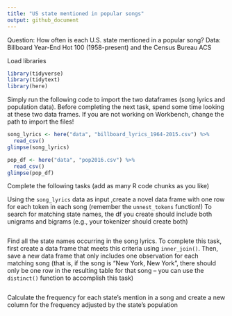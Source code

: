 ```yaml
---
title: "US state mentioned in popular songs"
output: github_document
---
```


Question: How often is each U.S. state mentioned in a popular song? 
Data: Billboard Year-End Hot 100 (1958-present) and the Census Bureau ACS

Load libraries 
```r
library(tidyverse)
library(tidytext)
library(here)
```


Simply run the following code to import the two dataframes (song lyrics and population data). Before completing the next task, spend some time looking at these two data frames.
If you are not working on Workbench, change the path to import the files!

```r
song_lyrics <- here("data", "billboard_lyrics_1964-2015.csv") %>%
  read_csv()
glimpse(song_lyrics)
```

```r
pop_df <- here("data", "pop2016.csv") %>%
  read_csv()
glimpse(pop_df)
```


Complete the following tasks (add as many R code chunks as you like)

Using the `song_lyrics` data as input ,create a novel data frame with one row for each token in each song (remember the `unnest_tokens` function!) To search for matching state names, the df you create should include both unigrams and bigrams (e.g., your tokenizer should create both)

```r

```


Find all the state names occurring in the song lyrics. To complete this task, first create a data frame that meets this criteria using `inner_join()`. Then, save a new data frame that only includes one observation for each matching song (that is, if the song is "New York, New York", there should only be one row in the resulting table for that song -- you can use the `distinct()` function to accomplish this task)

```r

```


Calculate the frequency for each state's mention in a song and create a new column for the frequency adjusted by the state's population

```r

```

